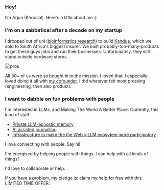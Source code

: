 ### Hey!

I’m Arjun (Khoosal). Here's a little about me :)

### I'm on a sabbatical after a decade on my startup

I dropped out of uni ([bioinformatics research](https://scholar.google.co.za/citations?hl=en&user=UGUQ_WsAAAAJ)) to build [Kandua](kandua.com/-/about), which we sold to South Africa's biggest insurer. We built probably-too-many-products to get these guys jobs and run their businesses. Unfortunately, they still stand outside hardware stores.

![pros](/images/artisans_2_black_and_white.jpeg)

All 50+ of us were so bought in to the mission. I loved that. I especially loved doing it all with [my cofounder](https://www.linkedin.com/in/sayo-folawiyo-4919b160/?originalSubdomain=uk). I did whatever felt most pressing (engineering, then also product).

### I want to dabble on fun problems with people

I'm interested in LLMs, and Making The World A Better Place. Currently, this kind of stuff:
- [Private LLM-agnostic memory](https://asterisk.chat)
- [AI assisted journalling](https://arjunkhoosal.notion.site/Conversational-Journal-Mock-release-1b22e4fe580280678f02f954ecf3226d?source=copy_link)
- [Infrastructure to make the the Web x LLM ecosytem more participatory](/trust)

I love connecting with people. Say hi!

I'm energised by helping people with things. I can help with all kinds of things! 

I'd love to collaborate or help. 

If you have a problem, my pledge is: claim my help for free with this LIMITED TIME OFFER.